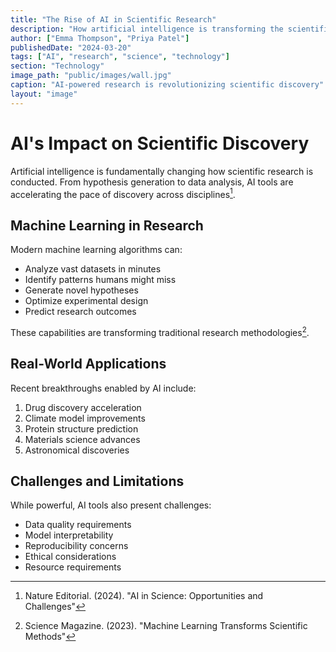 ```yaml
---
title: "The Rise of AI in Scientific Research"
description: "How artificial intelligence is transforming the scientific method"
author: ["Emma Thompson", "Priya Patel"]
publishedDate: "2024-03-20"
tags: ["AI", "research", "science", "technology"]
section: "Technology"
image_path: "public/images/wall.jpg"
caption: "AI-powered research is revolutionizing scientific discovery"
layout: "image"
---
```


# AI's Impact on Scientific Discovery

Artificial intelligence is fundamentally changing how scientific research is conducted. From hypothesis generation to data analysis, AI tools are accelerating the pace of discovery across disciplines[^1].

## Machine Learning in Research

Modern machine learning algorithms can:
- Analyze vast datasets in minutes
- Identify patterns humans might miss
- Generate novel hypotheses
- Optimize experimental design
- Predict research outcomes

These capabilities are transforming traditional research methodologies[^2].

## Real-World Applications

Recent breakthroughs enabled by AI include:
1. Drug discovery acceleration
2. Climate model improvements
3. Protein structure prediction
4. Materials science advances
5. Astronomical discoveries

## Challenges and Limitations

While powerful, AI tools also present challenges:
- Data quality requirements
- Model interpretability
- Reproducibility concerns
- Ethical considerations
- Resource requirements

[^1]: Nature Editorial. (2024). "AI in Science: Opportunities and Challenges"
[^2]: Science Magazine. (2023). "Machine Learning Transforms Scientific Methods"
[^3]: MIT Technology Review. (2024). "The AI Revolution in Research"
[^4]: Cell. (2023). "Artificial Intelligence in Biological Discovery"
[^5]: Royal Society. (2024). "AI Tools in Scientific Research"